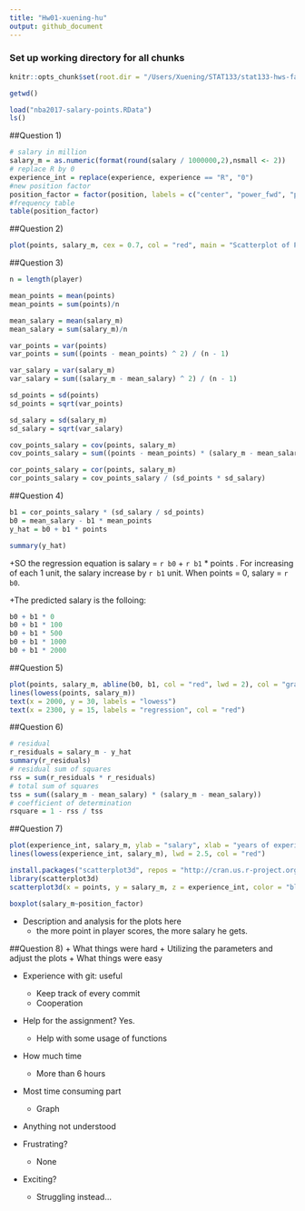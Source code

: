 ```yaml
---
title: "Hw01-xuening-hu"
output: github_document
---
```


### Set up working directory for all chunks 
```r
knitr::opts_chunk$set(root.dir = "/Users/Xuening/STAT133/stat133-hws-fall17/hw01")
```
```r
getwd()

load("nba2017-salary-points.RData")
ls()
```

##Question 1)
```r
# salary in million
salary_m = as.numeric(format(round(salary / 1000000,2),nsmall <- 2))
# replace R by 0
experience_int = replace(experience, experience == "R", "0")
#new position factor
position_factor = factor(position, labels = c("center", "power_fwd", "point_guard", "small_fwd", "shoot_guard"))
#frequency table
table(position_factor)
```

##Question 2)
```r
plot(points, salary_m, cex = 0.7, col = "red", main = "Scatterplot of Points and Salary")
```

##Question 3)
```r
n = length(player)

mean_points = mean(points)
mean_points = sum(points)/n

mean_salary = mean(salary_m)
mean_salary = sum(salary_m)/n

var_points = var(points)
var_points = sum((points - mean_points) ^ 2) / (n - 1)

var_salary = var(salary_m)
var_salary = sum((salary_m - mean_salary) ^ 2) / (n - 1)

sd_points = sd(points)
sd_points = sqrt(var_points)

sd_salary = sd(salary_m)
sd_salary = sqrt(var_salary)

cov_points_salary = cov(points, salary_m)
cov_points_salary = sum((points - mean_points) * (salary_m - mean_salary)) / (n - 1)

cor_points_salary = cor(points, salary_m)
cor_points_salary = cov_points_salary / (sd_points * sd_salary)
```

##Question 4)
```r
b1 = cor_points_salary * (sd_salary / sd_points)
b0 = mean_salary - b1 * mean_points
y_hat = b0 + b1 * points

summary(y_hat)
```

+SO the regression equation is salary = `r b0` + `r b1` * points . For increasing of each 1 unit, the salary increase  by `r b1` unit. When points = 0, salary = `r b0`. 

+The predicted salary is the folloing:
```r
b0 + b1 * 0
b0 + b1 * 100
b0 + b1 * 500
b0 + b1 * 1000
b0 + b1 * 2000
```

##Question 5)
```r
plot(points, salary_m, abline(b0, b1, col = "red", lwd = 2), col = "gray", cex = 0.7, lwd = 0.7, main = "Regression and lowess lines")
lines(lowess(points, salary_m))
text(x = 2000, y = 30, labels = "lowess")
text(x = 2300, y = 15, labels = "regression", col = "red")
```

##Question 6)
```r
# residual
r_residuals = salary_m - y_hat
summary(r_residuals)
# residual sum of squares
rss = sum(r_residuals * r_residuals)
# total sum of squares
tss = sum((salary_m - mean_salary) * (salary_m - mean_salary))
# coefficient of determination
rsquare = 1 - rss / tss
```

##Question 7)
```r
plot(experience_int, salary_m, ylab = "salary", xlab = "years of experience", cex = 0.7, col = "grey", main = "scatterplot with lowess smooth")
lines(lowess(experience_int, salary_m), lwd = 2.5, col = "red")
```

```r
install.packages("scatterplot3d", repos = "http://cran.us.r-project.org")
library(scatterplot3d)
scatterplot3d(x = points, y = salary_m, z = experience_int, color = "blue", main = "3D Scatterplot", ylab = "year of experience", zlab = "salary(millions)")

boxplot(salary_m~position_factor)
```

+ Description and analysis for the plots here
  + the more point in player scores, the more salary he gets.

##Question 8)
+ What things were hard
    + Utilizing the parameters and adjust the plots
+ What things were easy
   
+ Experience with git: useful
    + Keep track of every commit
    + Cooperation
+ Help for the assignment? Yes.
    + Help with some usage of functions
+ How much time
    + More than 6 hours
+ Most time consuming part
    + Graph
+ Anything not understood
    
+ Frustrating?
    + None
+ Exciting?
    + Struggling instead...